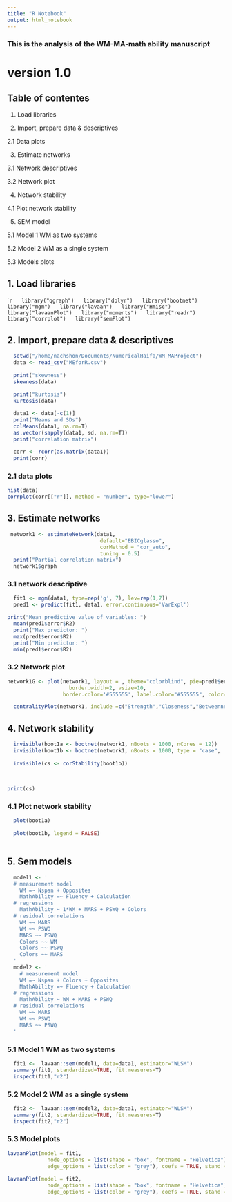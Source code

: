 ```yaml
---
title: "R Notebook"
output: html_notebook
---
```


### This is the analysis of the WM-MA-math ability manuscript

# version 1.0

## Table of contentes

1.  Load libraries

2.  Import, prepare data  & descriptives

  2.1 Data plots

3.  Estimate networks

  3.1 Network descriptives

  3.2 Network plot

4.  Network stability

4.1 Plot network stability

5.  SEM model

5.1 Model 1 WM as two systems

5.2 Model 2 WM as a single system

5.3 Models plots


## 1. Load libraries

````r
  library("qgraph")
  library("dplyr")
  library("bootnet")
  library("mgm")
  library("lavaan")
  library("Hmisc")
  library("lavaanPlot")
  library("moments")
  library("readr")
  library("corrplot")
  library("semPlot")
```

## 2.  Import, prepare data  & descriptives

```r
  setwd("/home/nachshon/Documents/NumericalHaifa/WM_MAProject")
  data <- read_csv("MEforR.csv")
  
  print("skewness")
  skewness(data)
  
  print("kurtosis")
  kurtosis(data)

  data1 <- data[-c(1)]
  print("Means and SDs")
  colMeans(data1, na.rm=T)
  as.vector(sapply(data1, sd, na.rm=T))
  print("correlation matrix")
  
  corr <- rcorr(as.matrix(data1))
  print(corr)
```
### 2.1 data plots
```r
hist(data)
corrplot(corr[["r"]], method = "number", type="lower")
```

## 3.  Estimate networks
```r
 network1 <- estimateNetwork(data1, 
                              default="EBICglasso",
                              corMethod = "cor_auto",
                              tuning = 0.5)
  print("Partial correlation matrix")
  network1$graph
```

### 3.1 network descriptive

```r
  fit1 <- mgm(data1, type=rep('g', 7), lev=rep(1,7)) 
  pred1 <- predict(fit1, data1, error.continuous='VarExpl')

```
```r
print("Mean predictive value of variables: ") 
  mean(pred1$error$R2)
  print("Max predictor: ") 
  max(pred1$error$R2)
  print("Min predictor: ")
  min(pred1$error$R2)
```


### 3.2 Network plot

```r
network1G <- plot(network1, layout = , theme="colorblind", pie=pred1$error$R2,
                    border.width=2, vsize=10, 
                  border.color='#555555', label.color="#555555", color="#EEEEEE")

  centralityPlot(network1, include =c("Strength","Closeness","Betweenness"))
```


## 4. Network stability 

```r
  invisible(boot1a <- bootnet(network1, nBoots = 1000, nCores = 12))
  invisible(boot1b <- bootnet(network1, nBoots = 1000, type = "case",  nCores = 12))
  
  invisible(cs <- corStability(boot1b)) 
  
   
```
```r
print(cs)
```

### 4.1 Plot network stability
```r
  plot(boot1a)
  
  plot(boot1b, legend = FALSE)
  
```

## 5. Sem models
```r
 
  model1 <- '
  # measurement model
    WM =~ Nspan + Opposites
    MathAbility =~ Fluency + Calculation
  # regressions
    MathAbility ~ 1*WM + MARS + PSWQ + Colors
  # residual correlations
    WM ~~ MARS
    WM ~~ PSWQ
    MARS ~~ PSWQ
    Colors ~~ WM
    Colors ~~ PSWQ
    Colors ~~ MARS
  '
  model2 <- '
    # measurement model
    WM =~ Nspan + Colors + Opposites
    MathAbility =~ Fluency + Calculation
  # regressions
    MathAbility ~ WM + MARS + PSWQ
  # residual correlations
    WM ~~ MARS
    WM ~~ PSWQ
    MARS ~~ PSWQ
  '
```
### 5.1 Model 1 WM as two systems
```r
  fit1 <-  lavaan::sem(model1, data=data1, estimator="WLSM")
  summary(fit1, standardized=TRUE, fit.measures=T) 
  inspect(fit1,"r2")
```

### 5.2 Model 2 WM as a single system
```r
  fit2 <-  lavaan::sem(model2, data=data1, estimator="WLSM")
  summary(fit2, standardized=TRUE, fit.measures=T) 
  inspect(fit2,"r2")
```

### 5.3 Model plots


```r
lavaanPlot(model = fit1, 
             node_options = list(shape = "box", fontname = "Helvetica"), 
             edge_options = list(color = "grey"), coefs = TRUE, stand = TRUE, sig = 0.05)
  
lavaanPlot(model = fit2,
             node_options = list(shape = "box", fontname = "Helvetica"), 
             edge_options = list(color = "grey"), coefs = TRUE, stand = TRUE, sig = 0.05)
```